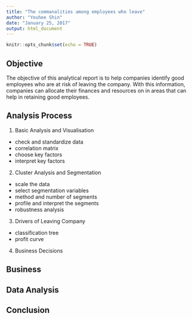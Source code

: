 ```yaml
---
title: "The commanalities among employees who leave"
author: "Youhee Shin"
date: "January 25, 2017"
output: html_document
---
```


```r
knitr::opts_chunk$set(echo = TRUE)
```

## Objective

The objective of this analytical report is to help companies identify good employees who are at risk of leaving the company. With this information, companies can allocate their finances and resources on in areas that can help in retaining good employees.  

## Analysis Process 

1) Basic Analysis and Visualisation

- check and standardize data
- correlation matrix
- choose key factors
- interpret key factors

2) Cluster Analysis and Segmentation

- scale the data
- select segmentation variables
- method and number of segments
- profile and interpret the segments
- robustness analysis

3) Drivers of Leaving Company

- classification tree
- profit curve

4) Business Decisions

## Business 

## Data Analysis

## Conclusion 
